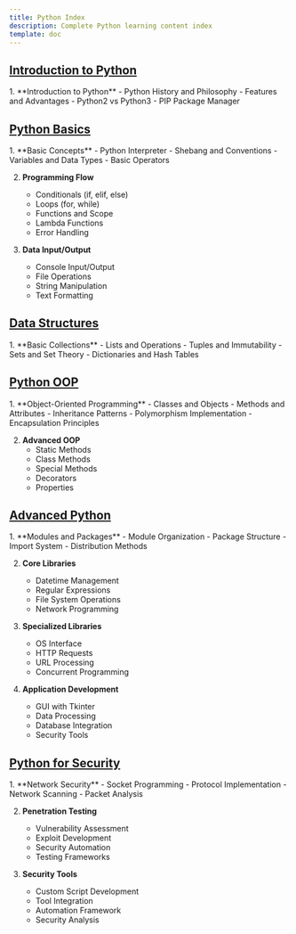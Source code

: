 ```yaml
---
title: Python Index
description: Complete Python learning content index
template: doc
---
```



## [Introduction to Python](/python/introduction)

<Steps>
  1. **Introduction to Python**
     - Python History and Philosophy
     - Features and Advantages
     - Python2 vs Python3
     - PIP Package Manager
</Steps>

## [Python Basics](/python/fundamentals)

<Steps>
  1. **Basic Concepts**
     - Python Interpreter
     - Shebang and Conventions
     - Variables and Data Types
     - Basic Operators

  2. **Programming Flow**
     - Conditionals (if, elif, else)
     - Loops (for, while)
     - Functions and Scope
     - Lambda Functions
     - Error Handling

  3. **Data Input/Output**
     - Console Input/Output
     - File Operations
     - String Manipulation
     - Text Formatting
</Steps>

## [Data Structures](/python/data-structures)

<Steps>
  1. **Basic Collections**
     - Lists and Operations
     - Tuples and Immutability
     - Sets and Set Theory
     - Dictionaries and Hash Tables
</Steps>

## [Python OOP](/python/data-structures)

<Steps>
  1. **Object-Oriented Programming**
     - Classes and Objects
     - Methods and Attributes
     - Inheritance Patterns
     - Polymorphism Implementation
     - Encapsulation Principles

  2. **Advanced OOP**
     - Static Methods
     - Class Methods
     - Special Methods
     - Decorators
     - Properties
</Steps>

## [Advanced Python](/python/advanced)

<Steps>
  1. **Modules and Packages**
     - Module Organization
     - Package Structure
     - Import System
     - Distribution Methods

  2. **Core Libraries**
     - Datetime Management
     - Regular Expressions
     - File System Operations
     - Network Programming

  3. **Specialized Libraries**
     - OS Interface
     - HTTP Requests
     - URL Processing
     - Concurrent Programming

  4. **Application Development**
     - GUI with Tkinter
     - Data Processing
     - Database Integration
     - Security Tools
</Steps>

## [Python for Security](/python/security)

<Steps>
  1. **Network Security**
     - Socket Programming
     - Protocol Implementation
     - Network Scanning
     - Packet Analysis

  2. **Penetration Testing**
     - Vulnerability Assessment
     - Exploit Development
     - Security Automation
     - Testing Frameworks

  3. **Security Tools**
     - Custom Script Development
     - Tool Integration
     - Automation Framework
     - Security Analysis
</Steps>
